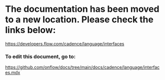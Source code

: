 # The documentation has been moved to a new location. Please check the links below:

https://developers.flow.com/cadence/language/interfaces

### To edit this document, go to:

https://github.com/onflow/docs/tree/main/docs/cadence/language/interfaces.mdx
